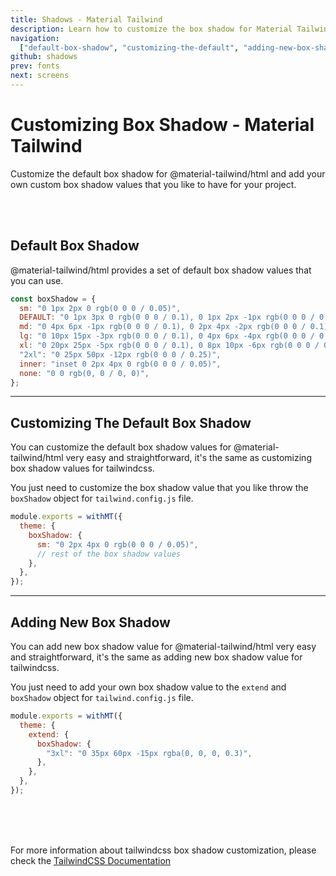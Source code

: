 ```yaml
---
title: Shadows - Material Tailwind
description: Learn how to customize the box shadow for Material Tailwind.
navigation:
  ["default-box-shadow", "customizing-the-default", "adding-new-box-shadow"]
github: shadows
prev: fonts
next: screens
---
```


# Customizing Box Shadow - Material Tailwind

Customize the default box shadow for @material-tailwind/html and add your own custom box shadow values that you like to have for your project.

<br />
<br />

## Default Box Shadow

<span id="default-box-shadow" className="scroll-mt-48" />

@material-tailwind/html provides a set of default box shadow values that you can use.

```js
const boxShadow = {
  sm: "0 1px 2px 0 rgb(0 0 0 / 0.05)",
  DEFAULT: "0 1px 3px 0 rgb(0 0 0 / 0.1), 0 1px 2px -1px rgb(0 0 0 / 0.1)",
  md: "0 4px 6px -1px rgb(0 0 0 / 0.1), 0 2px 4px -2px rgb(0 0 0 / 0.1)",
  lg: "0 10px 15px -3px rgb(0 0 0 / 0.1), 0 4px 6px -4px rgb(0 0 0 / 0.1)",
  xl: "0 20px 25px -5px rgb(0 0 0 / 0.1), 0 8px 10px -6px rgb(0 0 0 / 0.1)",
  "2xl": "0 25px 50px -12px rgb(0 0 0 / 0.25)",
  inner: "inset 0 2px 4px 0 rgb(0 0 0 / 0.05)",
  none: "0 0 rgb(0, 0 / 0, 0)",
};
```

---

## Customizing The Default Box Shadow

<span id="customizing-the-default" className="scroll-mt-48" />

You can customize the default box shadow values for @material-tailwind/html very easy and straightforward, it's the same as customizing box shadow values for tailwindcss.

You just need to customize the box shadow value that you like throw the <Code html>boxShadow</Code> object for <Code html>tailwind.config.js</Code> file.

```js {4}
module.exports = withMT({
  theme: {
    boxShadow: {
      sm: "0 2px 4px 0 rgb(0 0 0 / 0.05)",
      // rest of the box shadow values
    },
  },
});
```

---

## Adding New Box Shadow

<span id="adding-new-box-shadow" className="scroll-mt-48" />

You can add new box shadow value for @material-tailwind/html very easy and straightforward, it's the same as adding new box shadow value for tailwindcss.

You just need to add your own box shadow value to the <Code html>extend</Code> and <Code html>boxShadow</Code> object for <Code html>tailwind.config.js</Code> file.

```js {5}
module.exports = withMT({
  theme: {
    extend: {
      boxShadow: {
        "3xl": "0 35px 60px -15px rgba(0, 0, 0, 0.3)",
      },
    },
  },
});
```

<br />
<br />
<br />

For more information about tailwindcss box shadow customization, please check the <a href="https://tailwindcss.com/docs/box-shadow?ref=material-tailwind" target="_blank" className="font-medium hover:text-pink-500 transition-colors">TailwindCSS Documentation</a>
